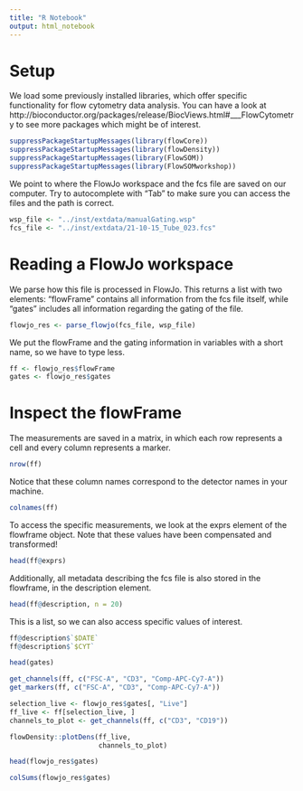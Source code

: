 ```yaml
---
title: "R Notebook"
output: html_notebook
---
```


# Setup

We load some previously installed libraries, which offer specific
functionality for flow cytometry data analysis. You can have a look at
http://bioconductor.org/packages/release/BiocViews.html#___FlowCytometry
to see more packages which might be of interest.

```r
suppressPackageStartupMessages(library(flowCore))
suppressPackageStartupMessages(library(flowDensity))
suppressPackageStartupMessages(library(FlowSOM))
suppressPackageStartupMessages(library(FlowSOMworkshop))
```

We point to where the FlowJo workspace and the fcs file are saved on our 
computer. Try to autocomplete with "Tab" to make sure you can access the files 
and the path is correct.

```r
wsp_file <- "../inst/extdata/manualGating.wsp"
fcs_file <- "../inst/extdata/21-10-15_Tube_023.fcs"
```

# Reading a FlowJo workspace

We parse how this file is processed in FlowJo. This returns a list with two
elements: "flowFrame" contains all information from the fcs file itself,
while "gates" includes all information regarding the gating of the file.

```r
flowjo_res <- parse_flowjo(fcs_file, wsp_file)
```

We put the flowFrame and the gating information in variables with a short name,
so we have to type less.

```r
ff <- flowjo_res$flowFrame
gates <- flowjo_res$gates
```

# Inspect the flowFrame

The measurements are saved in a matrix, in which each row represents a cell
and every column represents a marker. 

```r
nrow(ff)
```

Notice that these column names correspond to the detector names in your
machine.

```r
colnames(ff)
```

To access the specific measurements, we look at the exprs element of the 
flowframe object. Note that these values have been compensated and transformed!

```r
head(ff@exprs)
```

Additionally, all metadata describing the fcs file is also stored in the 
flowframe, in the description element.

```r
head(ff@description, n = 20)
```

This is a list, so we can also access specific values of interest.

```r
ff@description$`$DATE`
ff@description$`$CYT`
```



```r
head(gates)
```

```r
get_channels(ff, c("FSC-A", "CD3", "Comp-APC-Cy7-A"))
get_markers(ff, c("FSC-A", "CD3", "Comp-APC-Cy7-A"))
```

```r
selection_live <- flowjo_res$gates[, "Live"]
ff_live <- ff[selection_live, ]
channels_to_plot <- get_channels(ff, c("CD3", "CD19"))

flowDensity::plotDens(ff_live, 
                      channels_to_plot)
```
```r
head(flowjo_res$gates)

colSums(flowjo_res$gates)
```
